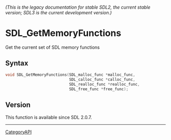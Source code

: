 ====== (This is the legacy documentation for stable SDL2, the current stable version; SDL3 is the current development version.) ======
= SDL_GetMemoryFunctions =

Get the current set of SDL memory functions 

== Syntax ==

<syntaxhighlight lang='c'>
void SDL_GetMemoryFunctions(SDL_malloc_func *malloc_func,
                            SDL_calloc_func *calloc_func,
                            SDL_realloc_func *realloc_func,
                            SDL_free_func *free_func);
</syntaxhighlight>

== Version ==

This function is available since SDL 2.0.7.

----
[[CategoryAPI]]


